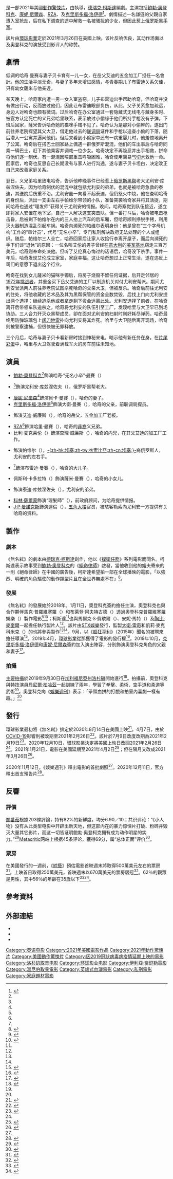 {{noteTA
|G1=Show
|G2=Movie
|G3=PP
|T=zh-hk:殺神NOBODY;zh-tw:無名弒;zh-cn:小人物;
|1=zh-hk:殺神NOBODY;zh-tw:無名弒;zh-cn:小人物;
|2=zh-hk:黑客;zh-tw:駭客;zh-cn:黑客;
|3=zh-cn:鲍勃;zh-hk:卜;zh-tw:巴布;
|4=zh-cn:联调局;zh-tw:聯邦調查局;zh-hk:聯邦調查局;
|5=zh-cn:哈里;zh-tw:哈利;zh-hk:哈利;
}}
{{不是|無名氏}}
{{Infobox film
| name           = 無名弒
| original_name  = {{lang|en|''Nobody''}}
| image          = Nobody Poster.jpg
| caption        = 電影海報
| director       = {{le|伊利亞·奈舒勒|Ilya Naishuller}}
| producer       = {{Plainlist|
* 凱莉·麥克科米克（{{lang|en|Kelly McCormick}}）
* [[大衛·雷奇|大衛·雷奇]]
* 布萊登·阿夫特古德（{{lang|en|Braden Aftergood}}）
* [[鮑勃·奧登科克|鮑勃·奧登科克]]
* 馬克·普羅維塞羅（{{lang|en|Marc Provissiero}}）
}}
| writer         = [[德瑞克·柯斯達|德瑞克·柯斯達]]
| starring       = {{Plainlist|
* 鮑勃·奧登科克
* [[康妮·尼爾森|康妮·尼爾森]]
* [[RZA|RZA]]
* {{le|亞歷克賽·席列布瑞亞柯夫|Aleksei Serebryakov (actor)}}
* [[克里斯多福·洛伊德|克里斯多福·洛伊德]]
}}
| music          = {{le|大衛·巴克里|David Buckley}}
| cinematography = 帕維爾·波戈熱爾斯基（{{lang|en|Pawel Pogorzelski}}）
| editing        = 伊凡·席夫（{{lang|en|Evan Schiff}}）
| studio         = {{Plainlist|
* {{le|87North Productions|87North Productions}}
* 八十二影業（{{lang|en|Eighty Two Films}}）
* 奧登科克普羅維塞羅娛樂（{{lang|en|Odenkirk Provissiero Entertainment}}）
}}
| distributor    = [[環球影業|環球影業]]
| released       = {{Film date|2021|3|26|美國|2021|4|1|香港}}
| runtime        = 92分鐘
| country        = 美國
| language       = 英語
| budget         = 1600萬美元<ref name=Rubin-Mar21/>
| gross          = 5550萬美元<ref name=BOM>{{cite web |url= https://www.boxofficemojo.com/release/rl604276225/?ref_=bo_hm_rs |title= Nobody (2021) |website= [[Box_Office_Mojo|Box Office Mojo]] |accessdate= 2021-03-28 |archive-date= 2021-03-18 |archive-url= https://web.archive.org/web/20210318210032/https://www.boxofficemojo.com/release/rl604276225/?ref_=bo_hm_rs |dead-url= no }}</ref><ref name=NUM>{{cite web |url= https://www.the-numbers.com/movie/Nobody-(2021)#tab=summary |title= Nobody (2021) |website= [[The_Numbers|The Numbers]] |accessdate= 2021-03-28 |archive-date= 2021-05-02 |archive-url= https://web.archive.org/web/20210502151849/https://www.the-numbers.com/movie/Nobody-(2021)#tab=summary |dead-url= no }}</ref>
| preceded_by    = 
| followed_by    = 
| cn_name        = 小人物
| hk_name        = 殺神NOBODY
| tw_name        = 無名弒<ref name="Yahoo!">{{cite web|url=https://movies.yahoo.com.tw/movieinfo_main.html/id=11126|title=無名弒 Nobody|work={{le|Yahoo奇摩電影|Yahoo! Movies}}|accessdate=2020-12-13|archive-date=2021-04-18|archive-url=https://web.archive.org/web/20210418123515/https://movies.yahoo.com.tw/movieinfo_main.html/id=11126|dead-url=no}}</ref>
}}
{{作品名稱|name=''Nobody''|hk=殺神NOBODY|tw=無名弒|cn=小人物}}是一部2021年美國[[動作片|動作]][[驚悚片|驚悚片]]，由{{le|伊利亞·奈舒勒|Ilya Naishuller}}執導，[[德瑞克·柯斯達|德瑞克·柯斯達]]編劇。主演包括[[鮑勃·奧登科克|鮑勃·奧登科克]]、[[康妮·尼爾森|康妮·尼爾森]]、[[RZA|RZA]]、{{le|亞歷克賽·席列布瑞亞柯夫|Aleksei Serebryakov (actor)}}及[[克里斯多福·洛伊德|克里斯多福·洛伊德]]<ref name="UniversalPictures">{{cite web|url=https://www.universalpictures.com/movies/nobody|title=Nobody|work=[[環球影業|Universal Pictures]]|accessdate=2020-12-13|archive-date=2020-08-07|archive-url=https://web.archive.org/web/20200807162924/https://www.universalpictures.com/movies/nobody|dead-url=no}}</ref>。劇情描述一名謙遜的父親自家遭入室抢劫，后在私下调查的途中解救一名被骚扰的少女，但因此惹上[[俄罗斯黑手黨|俄罗斯黑手黨]]。

該片由[[環球影業|環球影業]]定於2021年3月26日在美國上映。该片反响优良，其动作场面以及奧登科克的演技受到影评人的称赞。

== 劇情 ==
低调的哈奇·曼赛与妻子贝卡育有一儿一女，在岳父艾迪的五金加工厂担任一名會計。他的生活平淡无奇，与妻子多年未增进感情，与青春期儿子布雷迪关系欠佳，只有幼女薩米与他亲近。

某天晚上，哈奇家内遭一男一女入室盗窃。儿子布雷迪出手帮助哈奇，但哈奇并没有做出行动，反而放过他们，因此让布雷迪眼部负伤，从此，父子关系愈加疏远，身边人对哈奇也颇有微词。过后哈奇在办公室通过一套隐藏式无线电与藏身多时、被官方认定死亡的义兄弟哈里联系，表示放过小偷缘于他们所持手枪没有子弹。下班后回家，薩米告诉哈奇她的猫咪手镯不见了。哈奇认为是那对小偷幹的，遂出门前往养老院探望其父大卫，借走他过去的[[联调局|联调局]]证件和手枪以追查小偷的下落，随后潜入一公寓并逼问他们。但后来看到小偷家中还有一病重婴儿时，他羞愧地离开了公寓。哈奇后在搭巴士回家路上偶遇一群俄罗斯混混，他们的车出事后与哈奇同乘一辆巴士，赶下其他乘客并调戏一位少女。哈奇决定不再隐忍并出手相救，拼命将他们逐一制伏。有一混混因喉部重击呼吸困难，哈奇使用简易[[气切|气切术]]救他一命。回家后，哈奇也反思自己长期没有与家人进行沟通，遂与妻子贝卡坦白，决定改正自己来改善家庭关系。

翌日，义兄弟哈里致电哈奇，告诉他昨晚事件已经惹上[[俄罗斯|俄罗斯]][[俄羅斯黑手黨|黑帮]]老大尤利安·库兹涅佐夫，因为哈奇制伏的混混中就包括尤利安的弟弟，也就是被哈奇急救的泰迪，其送院后伤重不治。尤利安虽一向看不起泰迪，但仍怒火中烧，他在查明哈奇的身份后，派出一支由左右手帕维尔带领的小队，准备突袭哈奇家并将其活捉，期间哈奇也通过“理发师”获得关于尤利安的情报。晚间，哈奇察觉到队伍接近，遂立即将家人安置在地下室，自己一人解决这支突击队。但一番打斗后，哈奇被电击枪击昏，后被剩下帕维尔在内的三人抬上汽车的后车厢，但哈奇顺利挣脱手铐，利用灭火器制造混乱引起车祸。哈奇向濒死的帕维尔表明身份：他是曾在“三个字母机构”工作的“审计员”，代号“无名小卒”，专门私刑解决政府无法处理的个人或组织。随后，帕维尔三人全亡，哈奇回家后让家人收拾行李离开屋子，而后向濒死的手下们谈“退休”的原因：一位名叫艾伦的男子曾经在[[意大利|意大利]]{{link-it|瑞摩特|Rivolto (Codroipo)}}的[[驻外美军|美军基地]]窃走三百万美元，哈奇则奉命处决他。但听了艾伦真心悔过的话语后，哈奇没下杀手。事件一年后，哈奇发现艾伦成立家室，家庭幸福。这让哈奇想过上正常生活，遂在违反上司们的意愿下退出这个行业。

哈奇在找到女儿薩米的猫咪手镯后，将房子烧毁不留任何证据，后开走邻居的[[道奇挑戰者#第一代（1970-1974）|1972年挑战者]]，并重金买下岳父艾迪的工厂以制造机关对付尤利安帮派。期间尤利安曾派两人前往养老院试图杀死哈奇的父亲大卫，但被反杀。哈奇后前往尤利安的住处，将他收藏的艺术品及其为黑帮保管的{{le|奥布沙克|Obtshak}}资金全数焚毁，后找上门向尤利安提出两个选择：继续追杀他或者拿走剩下资金远离此处。尤利安选择了前者，在哈奇离开后带领车队追杀之。哈奇将尤利安的队伍引至工厂，发现哈里与大卫早已到场协助。三人合力歼灭众黑帮成员，卻在面对尤利安的扫射时剛好耗尽弹药。哈奇最终用防弹玻璃包上[[M18A1闊刀地雷|阔刀地雷]]扑向尤利安将其炸死。哈里与大卫随后离开现场，哈奇则被警察逮捕，但很快被无罪释放。

三个月后，哈奇与妻子贝卡看新房时接到神秘来电，暗示他有新任务在身。在[[片尾彩蛋|片尾彩蛋]]中，哈里与大卫驾驶着满载军火的房车前往未知地。

== 演員 ==
* [[鮑勃·奧登科克|鮑勃·奧登科克]]<ref name="Deadline(2018-01-11)" />飾演哈奇·“无名小卒”·曼賽（{{lang|en|Hutch "Nobody" Mansell}}）
* {{le|亞歷克賽·席列布瑞亞柯夫|Aleksei Serebryakov (actor)}}<ref name="UniversalPictures" />飾演尤利安·库兹涅佐夫（{{lang|en|Yulian Kuznetsov}}），俄罗斯黑帮老大。
* [[康妮·尼爾森|康妮·尼爾森]]<ref name="Collider(2019-10-14)" />飾演貝卡·曼賽（{{lang|en|Becca Mansell}}），哈奇的妻子。
* [[克里斯多福·洛伊德|克里斯多福·洛伊德]]<ref name="Collider(2019-10-14)" />飾演大衛·曼賽（{{lang|en|David Mansell}}），哈奇的父亲，前联调局探员。
* {{le|麥可·艾朗賽|Michael Ironside}}飾演艾迪·威廉斯（{{lang|en|Eddie Williams}}），哈奇的岳父，五金加工厂老板。
* [[RZA|RZA]]<ref name="EW(2020-11-12)" />飾演哈里·曼賽（{{lang|en|Harry Mansell}}），哈奇的[[非裔|非裔]]义兄弟。
* 比利·麦克莱伦（{{lang|en|Billy MacLellan}}）飾演查理·威廉斯（{{lang|en|Charlie Williams}}），哈奇的内兄，在其父艾迪的加工厂工作。
* {{le|阿拉亞·曼哲|Araya Mengesha}}飾演帕维尔（{{lang|en|Pavel}}），[[埃塞俄比亚|-{zh-hk:埃塞;zh-tw:衣索比亞;zh-cn:埃塞;}-]]裔俄罗斯人，尤利安的左右手。
* {{le|蓋奇·曼羅|Gage Munroe}}<ref name="EW(2020-11-12)" />飾演布雷迪·曼賽（{{lang|en|Brady Mansell}}），哈奇的大儿子。
* 佩斯利·卡多拉特（{{lang|en|Paisley Cadorath}}）飾演薩米·曼賽（{{lang|en|Sammy Mansell}}），哈奇的小女儿。
* {{le|亞歷山大·派里|Aleksandr Pal}}飾演泰迪·库兹涅佐夫（{{lang|en|Teddy Kuznetsov}}），尤利安的弟弟。
* [[科林·薩爾蒙|科林·薩爾蒙]]飾演“理髮師”（{{lang|en|The Barber}}），前政府顾问，为哈奇提供情报。
* [[J·P·曼諾克斯|J·P·曼諾克斯]]飾演達倫（{{lang|en|Darren}}），[[五角大楼|五角大楼]]官员，被駭客勒索向尤利安一方提供有关哈奇的资料。

== 製作 ==
=== 劇本 ===
《無名弒》的劇本由[[德瑞克·柯斯達|德瑞克·柯斯達]]創作，他以《[[捍衛任務系列電影|捍衛任務]]》系列電影而聞名。柯斯達表示故事受到[[鮑勃·奧登科克|鮑勃·奧登科克]]的《[[絕命律師|絕命律師]]》啟發，當他收到他的姐夫寄來的一則《絕命律師》在中國的廣告後，柯斯達希望拍一部在全球播映的電影，「以強烈、明確的角色驅使的動作類型片且在全世界無處不在」<ref name="EW(2020-11-12)">{{cite news|url=https://ew.com/movies/bob-odenkirk-nobody-first-look/|title=First look at Bob Odenkirk's action thriller Nobody: 'I get the s--- kicked out of me'|last=Snierson|first=Dan|work=[[娛樂週刊|Entertainment Weekly]]|date=2020-11-12|accessdate=2020-12-13|archive-date=2021-03-26|archive-url=https://web.archive.org/web/20210326140927/https://ew.com/movies/bob-odenkirk-nobody-first-look/|dead-url=no}}</ref>。

=== 發展 ===
《無名弒》的發展始於2018年。1月11日，奧登科克簽約擔任主演，奧登科克也與合作夥伴馬克·普羅維塞羅（{{lang|en|Marc Provissiero}}）和布萊登·阿夫特古德（{{lang|en|Braden Aftergood}}）透過奧登科克普羅維塞羅娛樂（{{lang|en|Odenkirk Provissiero Entertainment}}）製作電影<ref name="Deadline(2018-01-11)">{{cite news|url=https://deadline.com/2018/01/bob-odenkirk-stx-nobody-atomic-blonde-john-wick-producers-1202241018/|title=Bob Odenkirk To Produce & Star In STX Action Thriller ‘Nobody’ From ‘Atomic Blonde’, ‘John Wick’ Producers|last=N'Duka|first=Amanda|work=[[Deadline_Hollywood|Deadline Hollywood]]|date=2018-01-11|accessdate=2020-12-13|archive-date=2019-12-11|archive-url=https://web.archive.org/web/20191211015240/https://deadline.com/2018/01/bob-odenkirk-stx-nobody-atomic-blonde-john-wick-producers-1202241018/|dead-url=no}}</ref><ref name="Variety(2018-01-11)">{{cite news|url=https://variety.com/2018/film/news/bob-odenkirk-producing-starring-action-thriller-nobody-1202662168/|title=Bob Odenkirk to Star in Action-Thriller from ‘John Wick’ Writer|last=McNary|first=Dave|work=[[綜藝_(雜誌)|Variety]]|date=2018-01-11|accessdate=2020-12-13|archive-date=2020-09-22|archive-url=https://web.archive.org/web/20200922023057/https://variety.com/2018/film/news/bob-odenkirk-producing-starring-action-thriller-nobody-1202662168/|dead-url=no}}</ref>；柯斯達<ref name="Variety(2018-01-11)" />也與馬爾克·S·費歇爾（{{lang|en|Marc S. Fischer}}）、安妮·馬特（{{lang|en|Annie Marter}}）及[[陶比·麥奎爾|陶比·麥奎爾]]一起擔任執行製片人<ref name="UniversalPictures" />。該片由[[STX娛樂|STX娛樂]]發行，監製[[大衛·雷奇|大衛·雷奇]]和凱莉·麥克科米克（{{lang|en|Kelly McCormick}}）的{{le|87North Productions|87North Productions}}也將參與製作<ref name="Deadline(2018-01-11)" /><ref name="Variety(2018-01-11)" />。9月，以《[[超狂亨利|超狂亨利]]》（2015年）聞名的{{le|伊利亞·奈舒勒|Ilya Naishuller}}被聘來擔任導演<ref name="GWW(2018-09-02)">{{cite news|url=https://thegww.com/exclusive-action-thriller-nobody-from-john-wick-creator-will-be-directed-by-hardcore-henrys-ilya-naishuller/|title=EXCLUSIVE: ACTION THRILLER ‘NOBODY’ FROM ‘JOHN WICK’ CREATOR WILL BE DIRECTED BY ‘HARDCORE HENRY’S ILYA NAISHULLER|last=Marc|first=Christopher|work=Geeks Worldwide|date=2018-09-02|accessdate=2020-12-13|archive-date=2020-11-09|archive-url=https://web.archive.org/web/20201109033133/https://thegww.com/exclusive-action-thriller-nobody-from-john-wick-creator-will-be-directed-by-hardcore-henrys-ilya-naishuller/|dead-url=no}}</ref>。2019年4月，[[環球影業|環球影業]]從{{lang|en|STX}}那獲得了電影的發行權<ref name="Variety(2019-04-22)">{{cite news|url=https://variety.com/2019/film/news/david-leitch-hobbs-and-shaw-director-first-look-deal-1203192704/|title=‘Hobbs & Shaw’ Director David Leitch, Kelly McCormick Sign First-Look Deal With Universal (EXCLUSIVE)|last=Kroll|first=Justin|work=Variety|date=2019-04-22|accessdate=2020-12-13|archive-date=2019-09-29|archive-url=https://web.archive.org/web/20190929113911/https://variety.com/2019/film/news/david-leitch-hobbs-and-shaw-director-first-look-deal-1203192704/|dead-url=no}}</ref>。2019年10月，[[克里斯多福·洛伊德|克里斯多福·洛伊德]]和[[康妮·尼爾森|康妮·尼爾森]]簽約加入演出陣容，分別飾演奧登科克角色的父親和妻子<ref name="Collider(2019-10-14)">{{cite news|url=https://collider.com/bob-odenkirk-nobody-movie-christopher-lloyd-connie-nielsen/|title=Exclusive: Christopher Lloyd, Connie Nielsen Join Bob Odenkirk in Action-Thriller 'Nobody'|last=Sneider|first=Jeff|work=[[Collider|Collider]]|date=2019-10-14|accessdate=2020-12-13|archive-date=2019-12-11|archive-url=https://web.archive.org/web/20191211015246/https://collider.com/bob-odenkirk-nobody-movie-christopher-lloyd-connie-nielsen/|dead-url=no}}</ref>。

=== 拍攝 ===
[[主要拍攝|主要拍攝]]於2019年9月30日在[[加利福尼亞州|加利福尼亞州]][[洛杉磯|洛杉磯]]開始進行<ref name="ProductionList">{{cite web|url=https://productionlist.com/production/nobody-2/|title=Nobody|work=Production List|accessdate=2020-12-13|archive-date=2019-12-11|archive-url=https://web.archive.org/web/20191211020757/https://productionlist.com/production/nobody-2/|dead-url=no}}</ref>。拍攝前，奧登科克與特技演員[[丹尼爾·柏哈茲|丹尼爾·柏哈茲]]一起訓練了兩年，學習了拳擊、柔術、空手道和柔道等武術<ref name="EW(2020-11-12)" />。奧登科克向《[[娛樂週刊|娛樂週刊]]》表示：「拳頭血拼的打戲和拍室內喜劇一樣有趣。」<ref name="EW(2020-11-12)" />

== 發行 ==
環球影業最初將《無名弒》排定於2020年8月14日在美國上映<ref name="THR(2019-09-19)">{{cite news|url=https://www.hollywoodreporter.com/heat-vision/nobody-movie-release-date-set-2020-1241185|title=Universal Sets Bob Odenkirk Action Thriller 'Nobody' for August 2020|last=Couch|first=Aaron|work=The Hollywood Reporter|date=2019-09-19|accessdate=2020-12-13|archive-date=2019-12-07|archive-url=https://web.archive.org/web/20191207052831/https://www.hollywoodreporter.com/heat-vision/nobody-movie-release-date-set-2020-1241185|dead-url=no}}</ref>。4月7日，由於[[COVID-19|COVID-19]]影響則被改期至2021年2月26日<ref name="THR(2020-04-07)">{{cite news|url=https://www.hollywoodreporter.com/heat-vision/universal-delays-nobody-m-night-shyamalans-untitled-film-1288964|title=Universal Bumps 'Nobody' to Winter, Delays M. Night Shyamalan's Untitled Film|last=McClintock|first=Pamela|work=The Hollywood Reporter|date=2020-04-07|accessdate=2020-12-13|archive-date=2020-04-07|archive-url=https://web.archive.org/web/20200407192356/https://www.hollywoodreporter.com/heat-vision/universal-delays-nobody-m-night-shyamalans-untitled-film-1288964|dead-url=no}}</ref>。該片於7月9日改度改期為2021年2月19日<ref name="Deadline(2020-12-10)">{{cite news|url=https://deadline.com/2020/12/m-night-shyamalan-bob-odenkirk-nobody-universal-movie-release-date-change-1202902785/|title=Universal’s Bob Odenkirk Action Thriller ‘Nobody’ Now Going A Week Later|last=D'Alessandro|first=Anthony|work=Deadline Hollywood|date=2020-12-10|accessdate=2020-12-13|archive-date=2021-08-01|archive-url=https://web.archive.org/web/20210801230719/https://deadline.com/2020/12/m-night-shyamalan-bob-odenkirk-nobody-universal-movie-release-date-change-1202902785/|dead-url=no}}</ref>。2020年12月10日，環球影業決定將美國上映日改回2021年2月26日<ref name="Deadline(2020-12-10)" />。2021年1月21日，電影在美國延期至2021年4月2日<ref>{{cite news|title=Universal Sets New Release Dates for Bob Odenkirk’s ‘Nobody,’ Edgar Wright’s ‘Last Night in Soho’|url=https://variety.com/2021/film/news/bob-odenkirk-nobody-edgar-wright-michael-bay-release-date-universal-focus-features-1234889942/|last=Jackson|first=Angelique|last2=Jackson|first2=Angelique|website=Variety|date=2021-01-22|accessdate=2021-01-24|archive-date=2021-01-22|archive-url=https://web.archive.org/web/20210122130916/https://variety.com/2021/film/news/bob-odenkirk-nobody-edgar-wright-michael-bay-release-date-universal-focus-features-1234889942/|dead-url=no}}</ref>；但在隔月又改成2021年3月26日<ref name="Deadline(2021-02-22)">{{cite news|url=https://deadline.com/2021/02/bob-odenkirk-action-movie-nobody-opening-earlier-1234698776/|title=Bob Odenkirk Action Movie ‘Nobody’ Opening Earlier|last=D'Alessandro|first=Anthony|work=Deadline Hollywood|date=2021-02-22|accessdate=2021-03-24|archive-date=2021-03-07|archive-url=https://web.archive.org/web/20210307131721/https://deadline.com/2021/02/bob-odenkirk-action-movie-nobody-opening-earlier-1234698776/|dead-url=no}}</ref>。

2020年11月12日，《娛樂週刊》釋出電影的首批劇照<ref name="EW(2020-11-12)" />。2020年12月11日，官方釋出首支預告片<ref name="Collider(2020-12-11)">{{cite news|url=https://collider.com/nobody-trailer-bob-odenkirk-movie/|title=Everybody Should Watch the 'Nobody' Trailer Starring Bob Odenkirk Because It's Awesome|last=Sneider|first=Jeff|work=Collider|date=2020-12-11|accessdate=2020-12-13|archive-date=2020-12-17|archive-url=https://web.archive.org/web/20201217205238/https://collider.com/nobody-trailer-bob-odenkirk-movie/|dead-url=no}}</ref>。

== 反響 ==
=== 評價 ===
[[爛番茄|爛番茄]]根據203條評論，持有82%的新鮮度，均分6.90／10；共识评论：“《小人物》没有从此类型电影中开辟出新天地，但这部内在的暴力惊悚片打破、粉碎并毁灭大量其它影片，而这一切皆证明鲍勃·奥登柯克拥有成为动作明星的实力。”<ref>{{cite web|url=https://www.rottentomatoes.com/m/nobody_2021|title=Nobody (2021)|website=[[爛番茄|Rotten Tomatoes]]|accessdate=2021-04-18|archive-date=2021-04-17|archive-url=https://web.archive.org/web/20210417155637/https://www.rottentomatoes.com/m/nobody_2021|dead-url=no}}</ref>[[Metacritic|Metacritic]]网站上根据45条评论，獲得69分，属“总体正面”评价<ref>{{cite web|url=https://www.metacritic.com/movie/nobody|title=Nobody Reviews|website=[[Metacritic|Metacritic]]|accessdate=2021-04-18|archive-date=2021-04-21|archive-url=https://web.archive.org/web/20210421193031/https://www.metacritic.com/movie/nobody|dead-url=no}}</ref>。

=== 票房 ===
在美國發行的一週前，《[[綜藝_(雜誌)|綜藝]]》預估電影首映週末將取得500萬美元左右的票房<ref>{{cite web |url= https://variety.com/vip/godzilla-vs-kong-poised-to-be-pandemics-best-performer-yet-at-u-s-box-office-1234934248/ |title= ‘Godzilla vs. Kong’ Poised to Be Pandemic’s Best Performer Yet at U.S. Box Office, With Projected $23.7M Opening Weekend |author= Kaare Eriksen |work= [[Variety_(magazine)|Variety]] |date= 2021-03-19 |access-date= 2021-03-20 |archive-date= 2021-03-19 |archive-url= https://web.archive.org/web/20210319233808/https://variety.com/vip/godzilla-vs-kong-poised-to-be-pandemics-best-performer-yet-at-u-s-box-office-1234934248/ |dead-url= no }}</ref>。上映首日取得250萬美元，首映週末以670萬美元的票房居冠<ref name=opening>{{cite news|last=D'Alessandro|first=Anthony|date=2021-03-27|url=https://deadline.com/2021/03/nobody-ilya-naishuller-podcast-interview-bob-odenkirk-1234723017/|title=‘Nobody’ Opening To No. 1 With ‘A-’ CinemaScore; Director Ilya Naishuller On Redefining Action Genre With Bob Odenkirk Pic – Update|website=[[Deadline_Hollywood|Deadline Hollywood]]|access-date=2021-03-27|archive-date=2021-03-29|archive-url=https://web.archive.org/web/20210329062856/https://deadline.com/2021/03/nobody-ilya-naishuller-podcast-interview-bob-odenkirk-1234723017/|dead-url=no}}</ref>。62％的觀眾是男性，其中56％的年齡在35歲以下<ref>{{cite news|last=D'Alessandro|first=Anthony|date=2021-03-28|url=https://deadline.com/2021/03/nobody-weekend-box-office-opening-bob-odenkirk-1234723375/|title=Bob Odenkirk Movie ‘Nobody’ Takes No. 1 With $6.7M; Los Angeles Market Leads B.O. Again With $1.1M|website=[[Deadline_Hollywood|Deadline Hollywood]]|access-date=2021-03-28|archive-date=2021-03-29|archive-url=https://web.archive.org/web/20210329180536/https://deadline.com/2021/03/nobody-weekend-box-office-opening-bob-odenkirk-1234723375/|dead-url=no}}</ref><ref name=Rubin-Mar21>{{cite web |url= https://variety.com/2021/film/box-office/box-office-bob-odenkirk-nobody-opening-weekend-1234939689/ |title= Box Office: Bob Odenkirk’s ‘Nobody’ Debuts to No. 1 as ‘Godzilla vs. Kong’ Roars Overseas |author= Rebecca Rubin |work= Variety |date= 2021-03-28 |access-date= 2021-03-28 |archive-date= 2021-03-31 |archive-url= https://web.archive.org/web/20210331180525/https://variety.com/2021/film/box-office/box-office-bob-odenkirk-nobody-opening-weekend-1234939689/ |dead-url= no }}</ref>。
{{start box}}
{{succession prize box|《[[尋龍使者：拉雅|尋龍使者：拉雅]]》|《[[哥吉拉大戰金剛|哥吉拉大戰金剛]]》|{{flagicon|USA}}[[2021年美國週末票房冠軍|2021年美國週末票房冠軍]]|第13週}}
{{end box}}

== 參考資料 ==
{{Reflist|30em}}

== 外部連結 ==
* {{Official website|https://www.nobody.movie/}}
* {{IMDB title|7888964}}
* {{Douban|34865507}}

{{DEFAULTSORT:Nobody}}
[[Category:英语电影|Category:英语电影]]
[[Category:2021年美國電影作品|Category:2021年美國電影作品]]
[[Category:2021年動作驚悚片|Category:2021年動作驚悚片]]
[[Category:美國動作驚悚片|Category:美國動作驚悚片]]
[[Category:因2019冠狀病毒病疫情延期上映的電影|Category:因2019冠狀病毒病疫情延期上映的電影]]
[[Category:洛杉矶取景电影|Category:洛杉矶取景电影]]
[[Category:环球影业电影|Category:环球影业电影]]
[[Category:伊利亞·奈舒勒電影|Category:伊利亞·奈舒勒電影]]
[[Category:溫尼伯取景電影|Category:溫尼伯取景電影]]
[[Category:英雄式血灑電影|Category:英雄式血灑電影]]
[[Category:私刑電影|Category:私刑電影]]
[[Category:家庭題材電影|Category:家庭題材電影]]